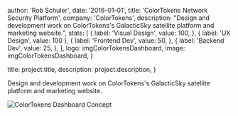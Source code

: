 
  author: 'Rob Schuler',
  date: '2016-01-01',
  title: 'ColorTokens Network Security Platform',
  company: 'ColorTokens',
  description:
    "Design and development work on ColorTokens's GalacticSky satellite platform and marketing website.",
  stats: [
    {
      label: 'Visual Design',
      value: 100,
    },
    { label: 'UX Design', value: 100 },
    {
      label: 'Frontend Dev',
      value: 50,
    },
    {
      label: 'Backend Dev',
      value: 25,
    },
  ],
  logo: imgColorTokensDashboard,
  image: imgColorTokensDashboard,
}

  title: project.title,
  description: project.description,
}


Design and development work on ColorTokens's GalacticSky satellite platform and marketing website.

<Image src={imgColorTokensDashboard} alt="ColorTokens Dashboard Concept" />
